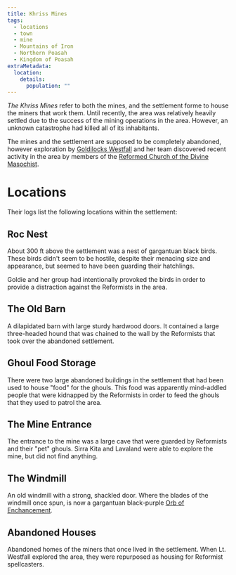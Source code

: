 ```yaml
---
title: Khriss Mines
tags:
  - locations
  - town
  - mine
  - Mountains of Iron
  - Northern Poasah
  - Kingdom of Poasah
extraMetadata:
  location:
    details:
      population: ""
---
```


*The Khriss Mines* refer to both the mines, and the settlement forme to house
the miners that work them. Until recently, the area was relatively heavily
settled due to the success of the mining operations in the area. However, an
unknown catastrophe had killed all of its inhabitants.

The mines and the settlement are supposed to be completely abandoned, however
exploration by [Goldilocks Westfall](../characters/goldilocks-westfall.mdx) and
her team discovered recent activity in the area by members of the
[Reformed Church of the Divine Masochist](../organizations/reformed-church-of-the-divine-masochist.mdx).

# Locations

Their logs list the following locations within the settlement:

## Roc Nest

About 300 ft above the settlement was a nest of gargantuan black birds. These
birds didn't seem to be hostile, despite their menacing size and appearance, but
seemed to have been guarding their hatchlings.

Goldie and her group had intentionally provoked the birds in order to provide a
distraction against the Reformists in the area.

## The Old Barn

A dilapidated barn with large sturdy hardwood doors. It contained a large
three-headed hound that was chained to the wall by the Reformists that took over
the abandoned settlement.

## Ghoul Food Storage

There were two large abandoned buildings in the settlement that had been used to
house "food" for the ghouls. This food was apparently mind-addled people that
were kidnapped by the Reformists in order to feed the ghouls that they used to
patrol the area.

## The Mine Entrance

The entrance to the mine was a large cave that were guarded by Reformists and
their "pet" ghouls. Sirra Kita and Lavaland were able to explore the mine, but
did not find anything.

## The Windmill

An old windmill with a strong, shackled door. Where the blades of the windmill
once spun, is now a gargantuan black-purple
[Orb of Enchancement](../misc/orbs-of-power/orb-of-endowment.mdx).

## Abandoned Houses

Abandoned homes of the miners that once lived in the settlement. When Lt.
Westfall explored the area, they were repurposed as housing for Reformist
spellcasters.
